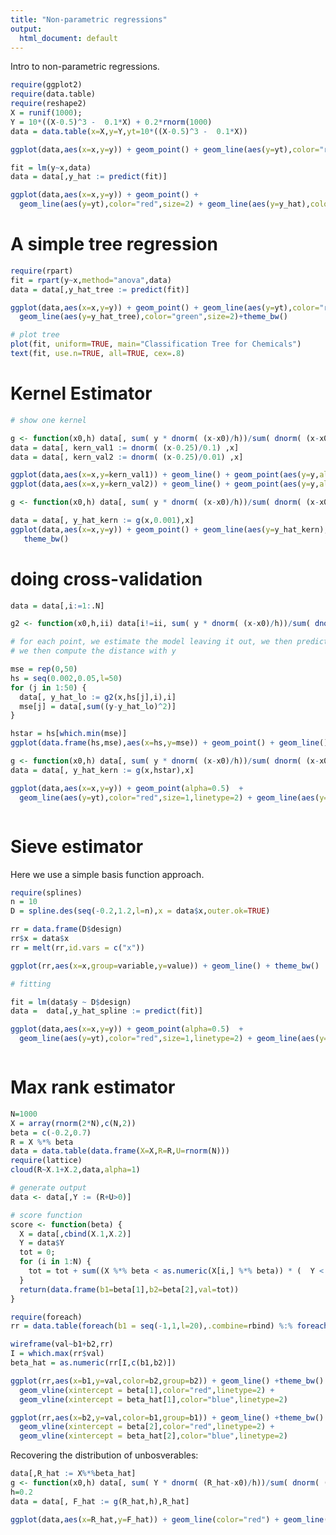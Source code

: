 ```yaml
---
title: "Non-parametric regressions"
output:
  html_document: default
---
```


Intro to non-parametric regressions.

```r
require(ggplot2)
require(data.table)
require(reshape2)
X = runif(1000);
Y = 10*((X-0.5)^3 -  0.1*X) + 0.2*rnorm(1000)
data = data.table(x=X,y=Y,yt=10*((X-0.5)^3 -  0.1*X))

ggplot(data,aes(x=x,y=y)) + geom_point() + geom_line(aes(y=yt),color="red",size=2) +theme_bw()
```

```r
fit = lm(y~x,data)
data = data[,y_hat := predict(fit)]

ggplot(data,aes(x=x,y=y)) + geom_point() + 
  geom_line(aes(y=yt),color="red",size=2) + geom_line(aes(y=y_hat),color="blue",size=2) +theme_bw()
```


# A simple tree regression

```r
require(rpart)
fit = rpart(y~x,method="anova",data)
data = data[,y_hat_tree := predict(fit)]

ggplot(data,aes(x=x,y=y)) + geom_point() + geom_line(aes(y=yt),color="red",size=2) + 
  geom_line(aes(y=y_hat_tree),color="green",size=2)+theme_bw()

```

```r
# plot tree
plot(fit, uniform=TRUE, main="Classification Tree for Chemicals")
text(fit, use.n=TRUE, all=TRUE, cex=.8)
```

# Kernel Estimator

```r
# show one kernel

g <- function(x0,h) data[, sum( y * dnorm( (x-x0)/h))/sum( dnorm( (x-x0)/h)) ]
data = data[, kern_val1 := dnorm( (x-0.25)/0.1) ,x]
data = data[, kern_val2 := dnorm( (x-0.25)/0.01) ,x]

ggplot(data,aes(x=x,y=kern_val1)) + geom_line() + geom_point(aes(y=y,alpha=kern_val1)) + theme_bw() 
ggplot(data,aes(x=x,y=kern_val2)) + geom_line() + geom_point(aes(y=y,alpha=kern_val2)) + theme_bw()

```



```r

g <- function(x0,h) data[, sum( y * dnorm( (x-x0)/h))/sum( dnorm( (x-x0)/h)) ]

data = data[, y_hat_kern := g(x,0.001),x]
ggplot(data,aes(x=x,y=y)) + geom_point() + geom_line(aes(y=y_hat_kern),color="green",size=1) + geom_line(aes(y=yt),color="red",size=2) + 
   theme_bw()

```

# doing cross-validation

```r

data = data[,i:=1:.N]

g2 <- function(x0,h,ii) data[i!=ii, sum( y * dnorm( (x-x0)/h))/sum( dnorm( (x-x0)/h)) ]

# for each point, we estimate the model leaving it out, we then predict the value for that point
# we then compute the distance with y

mse = rep(0,50)
hs = seq(0.002,0.05,l=50)
for (j in 1:50) {
  data[, y_hat_lo := g2(x,hs[j],i),i]
  mse[j] = data[,sum((y-y_hat_lo)^2)]
}

hstar = hs[which.min(mse)] 
ggplot(data.frame(hs,mse),aes(x=hs,y=mse)) + geom_point() + geom_line() + theme_bw() + geom_vline(xintercept = hstar,color="red",linetype=2)

```

```r

g <- function(x0,h) data[, sum( y * dnorm( (x-x0)/h))/sum( dnorm( (x-x0)/h)) ]
data = data[, y_hat_kern := g(x,hstar),x]

ggplot(data,aes(x=x,y=y)) + geom_point(alpha=0.5)  + 
  geom_line(aes(y=yt),color="red",size=1,linetype=2) + geom_line(aes(y=y_hat_kern),color="blue",size=1) +  theme_bw() 



```

# Sieve estimator

Here we use a simple basis function approach.

```r
require(splines)
n = 10
D = spline.des(seq(-0.2,1.2,l=n),x = data$x,outer.ok=TRUE)

rr = data.frame(D$design)
rr$x = data$x
rr = melt(rr,id.vars = c("x"))

ggplot(rr,aes(x=x,group=variable,y=value)) + geom_line() + theme_bw()

```

```r
# fitting 

fit = lm(data$y ~ D$design)
data =  data[,y_hat_spline := predict(fit)]

ggplot(data,aes(x=x,y=y)) + geom_point(alpha=0.5)  + 
  geom_line(aes(y=yt),color="red",size=1,linetype=2) + geom_line(aes(y=y_hat_spline),color="blue",size=1) +  theme_bw() 



```

# Max rank estimator

```r
N=1000
X = array(rnorm(2*N),c(N,2))
beta = c(-0.2,0.7)
R = X %*% beta
data = data.table(data.frame(X=X,R=R,U=rnorm(N)))
require(lattice)
cloud(R~X.1+X.2,data,alpha=1)

```


```r
# generate output
data <- data[,Y := (R+U>0)]

# score function
score <- function(beta) {
  X = data[,cbind(X.1,X.2)]
  Y = data$Y
  tot = 0;  
  for (i in 1:N) {
    tot = tot + sum((X %*% beta < as.numeric(X[i,] %*% beta)) * (  Y < Y[i] ) + (X %*% beta > as.numeric(X[i,] %*% beta)) * (  Y > Y[i] ))
  }
  return(data.frame(b1=beta[1],b2=beta[2],val=tot))
}

require(foreach)
rr = data.table(foreach(b1 = seq(-1,1,l=20),.combine=rbind) %:% foreach(b2 = seq(-1,1,l=20),.combine=rbind) %do% score(c(b1,b2)))

wireframe(val~b1+b2,rr)
I = which.max(rr$val)
beta_hat = as.numeric(rr[I,c(b1,b2)])

ggplot(rr,aes(x=b1,y=val,color=b2,group=b2)) + geom_line() +theme_bw() + 
  geom_vline(xintercept = beta[1],color="red",linetype=2) + 
  geom_vline(xintercept = beta_hat[1],color="blue",linetype=2)

ggplot(rr,aes(x=b2,y=val,color=b1,group=b1)) + geom_line() +theme_bw() + 
  geom_vline(xintercept = beta[2],color="red",linetype=2) + 
  geom_vline(xintercept = beta_hat[2],color="blue",linetype=2)

```

Recovering the distribution of unbosverables:
```r

data[,R_hat := X%*%beta_hat]
g <- function(x0,h) data[, sum( Y * dnorm( (R_hat-x0)/h))/sum( dnorm( (R_hat-x0)/h)) ]
h=0.2
data = data[, F_hat := g(R_hat,h),R_hat]

ggplot(data,aes(x=R_hat,y=F_hat)) + geom_line(color="red") + geom_line(aes(x=R,y=pnorm(R)),color="blue",linetype=2) + theme_bw()

```

